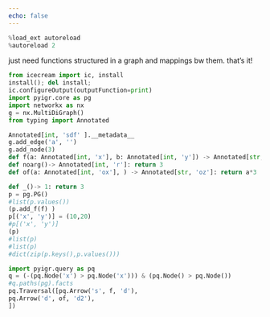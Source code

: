 ```yaml
---
echo: false
---
```

```python
%load_ext autoreload
%autoreload 2
```
just need functions structured in a graph
and mappings bw them.
that's it!
```python
from icecream import ic, install
install(); del install;
ic.configureOutput(outputFunction=print) 
import pyigr.core as pg
import networkx as nx
g = nx.MultiDiGraph()
from typing import Annotated

Annotated[int, 'sdf' ].__metadata__
g.add_edge('a', '')
g.add_node(3)
def f(a: Annotated[int, 'x'], b: Annotated[int, 'y']) -> Annotated[str, 'z']: return a+b
def noarg()-> Annotated[int, 'r']: return 3
def of(a: Annotated[int, 'ox'], ) -> Annotated[str, 'oz']: return a*3

def _()-> 1: return 3
p = pg.PG()
#list(p.values())
(p.add_f(f) )
p[('x', 'y')] = (10,20)
#p[('x', 'y')] 
(p) 
#list(p) 
#list(p) 
#dict(zip(p.keys(),p.values()))
```
```python
import pyigr.query as pq
q = (-(pq.Node('x') > pq.Node('x'))) & (pq.Node() > pq.Node())
#q.paths(pg).facts
pq.Traversal([pq.Arrow('s', f, 'd'), 
pq.Arrow('d', of, 'd2'), 
])
```